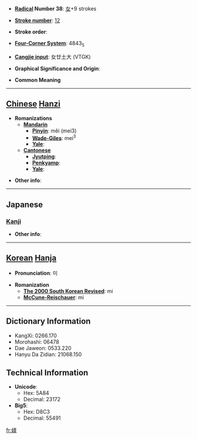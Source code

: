 * '''[[Wiktionary:Chinese radical index| Radical]] Number 38''': [[Wiktionary:Chinese radical index 女|女]]+9 strokes

* '''[[Wiktionary:Chinese total strokes index|Stroke number]]''': [[Wiktionary:Chinese total strokes index 12|12]]

* '''Stroke order''': 

* '''[[Wiktionary:Chinese four corner index|Four-Corner System]]''': 4843<sub>5</sub>

* '''[[Wiktionary:Chinese Cangjie index|Cangjie input]]''': 女廿土大 (VTGK)

* '''Graphical Significance and Origin''': 

* '''Common Meaning'''

----

== [[Chinese]] [[Hanzi]] ==

* '''Romanizations'''
** '''[[Mandarin]]'''
*** '''[[Pinyin]]''': měi (mei3)
*** '''[[Wade-Giles]]''': mei<sup>3</sup>
*** '''[[Yale]]''': 
** '''[[Cantonese]]'''
*** '''[[Jyutping]]''':
*** '''[[Penkyamp]]''': 
*** '''[[Yale]]''': 

* '''Other info''': 

----

==Japanese==
===[[Kanji]]===
{{kanji|on readings=[[び]] (bi), [[み]] (mi)
|kun readings=[[みめよい]] (mimeyoi)
}}

* '''Other info''':  

----

== [[Korean]] [[Hanja]] ==

* '''Pronunciation''': 미

* '''Romanization'''
** '''[[The 2000 South Korean Revised Romanization|The 2000 South Korean Revised]]''': mi
** '''[[McCune-Reischauer]]''': mi

----

== Dictionary Information ==

* KangXi: 0266.170
* Morohashi: 06478
* Dae Jaweon: 0533.220
* Hanyu Da Zidian: 21068.150

== Technical Information ==

* '''Unicode''':
** Hex: 5A84
** Decimal: 23172
* '''Big5''':
** Hex: D8C3
** Decimal: 55491

[[fr:媄]]
